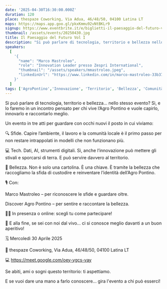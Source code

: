 ```yaml
---
date: '2025-04-30T16:30:00.000Z'
duration: 120
place: thespaze Coworking, Via Adua, 46/48/50, 04100 Latina LT
maps: https://maps.app.goo.gl/pkxKmmu92vNtBKLr9
signup: https://www.eventbrite.it/e/biglietti-il-paesaggio-del-futuro-vol-i-1322123419739?utm_experiment=test_share_listing&aff=ebdsshios
thumbnail: /assets/events/20250430.jpg
title: Il Paesaggio del Futuro Vol I
description: "Si può parlare di tecnologia, territorio e bellezza nello stesso evento? Sì, e lo faremo in un incontro pensato per chi vive l’Agro Pontino!"
speakers:
  [
    '{
      "name": "Marco Mastroleo",
      "role": "Innovation Leader presso Zespri International",
      "thumbnail": "/assets/speakers/mmastroleo.jpeg",
      "linkedinUrl": "https://www.linkedin.com/in/marco-mastroleo-33b37031/"
    }'
  ]
tags: ['AgroPontino','Innovazione', 'Territorio', 'Bellezza', 'Comunità', 'Tech', 'AI', 'Cambiamento']
---
```


Si può parlare di tecnologia, territorio e bellezza... nello stesso evento?
Sì, e lo faremo in un incontro pensato per chi vive l’Agro Pontino e vuole capirlo, innovarlo e raccontarlo meglio.


Un evento in tre atti per guardare con occhi nuovi il posto in cui viviamo:

🔍 Sfide. Capire l’ambiente, il lavoro e la comunità locale è il primo passo per non restare intrappolati in modelli che non funzionano più.

💻 Tech. Dati, AI, strumenti digitali. Sì, anche l’innovazione può mettere gli stivali e sporcarsi di terra. E può servire davvero al territorio.

🌅 Bellezza. Non è solo una cartolina. È una chiave. È tramite la bellezza che raccogliamo la sfida di custodire e reinventare l’identità dell’Agro Pontino.



🎙️ Con:

Marco Mastroleo – per riconoscere le sfide e guardare oltre.

Discover Agro Pontino – per sentire e raccontare la bellezza.

🫱🫲 In presenza o online: scegli tu come partecipare!

🥂 E alla fine, se sei con noi dal vivo… ci si conosce meglio davanti a un buon aperitivo!

🗓 Mercoledì 30 Aprile 2025

📍 thespaze Coworking, Via Adua, 46/48/50, 04100 Latina LT

💻 https://meet.google.com/oey-ygcs-vay

Se abiti, ami o sogni questo territorio: ti aspettiamo.

E se vuoi dare una mano a farlo conoscere… gira l'evento a chi può esserci!

